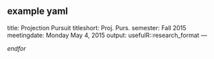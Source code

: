 example yaml
---
title: Projection Pursuit
titleshort: Proj. Purs.
semester: Fall 2015
meetingdate: Monday May 4, 2015
output:
  usefulR::research_format
---

\PassOptionsToPackage{xcolor}{usenames,dvipsnames,svgnames,table}
\documentclass[10pt]{report}
\usepackage[T1]{fontenc}
\usepackage{lmodern}
\usepackage{pdfcolmk}
\usepackage{multirow}
\usepackage{graphicx}
\usepackage{pifont}
\usepackage{amsmath,amsfonts,amsthm,amssymb}
\usepackage{setspace}
\usepackage{Tabbing}
\usepackage{etoolbox}
\usepackage{fancyhdr}
\usepackage{lastpage}
\usepackage{listings}
\usepackage{extramarks}
\usepackage{enumerate}
\usepackage{soul,color}
\usepackage{graphicx,float,wrapfig}
\usepackage{amsmath,amssymb,rotating}
\usepackage{epsfig}
\usepackage{color}
\usepackage{hyperref}
\usepackage{animate}
\usepackage{array}
\usepackage{graphics, color}
\usepackage{graphicx}
\usepackage{epsfig}
\usepackage{setspace}
\usepackage{verbatim}
\usepackage[margin=1.0in]{geometry}
\usepackage{tikz}
\usepackage{mdframed}
\usepackage{clrscode3e}
\usepackage{formalHW}
%\usepackage[$author$]{formatHW}
\usepackage{fancyquote}
\usepackage{fancyenvironments}
\usepackage{mymathmacros}
\usepackage{algorithm}
\usepackage[noend]{algpseudocode}
\usepackage{pgfplots}

%set up fancy page header
\pagestyle{fancy}
$if(contact)$
   \lhead{$contact$}
$endif$
$if(contact)$
   \lhead{$authorshort$}
$endif$
   \chead{
   $groupshort$\ 
   (
   $if(leadershort)$
   $leadershort$,\ 
   $endif$
   $if(semester)$
   $semester$
   $endif$
   ): 
   $titleshort$}  
   \rhead{\firstxmark}
   \lfoot{\lastxmark}
   \cfoot{}
   \rfoot{Page\ \thepage\ of\ \pageref{LastPage}}
   \renewcommand\headrulewidth{0.4pt}
   \renewcommand\footrulewidth{0.4pt}

% pandoc syntax highlighting
$if(highlighting-macros)$
$highlighting-macros$
$endif$

$for(header-includes)$
$header-includes$
$endfor$

\begin{document}

\thispagestyle{empty}%
\begin{center}%
    \renewcommand{\arraystretch}{1.5}%
    \begin{tabular}{c}%
       \Large{$groupshort$: $grouplong$}\\
       $title$\\
       $if(semester)$$semester$,$endif$ $if(leader)$$leader$$endif$ \\
    \end{tabular}
\end{center}

\begin{center}
 \renewcommand{\arraystretch}{1.5}
 \begin{tabular*}{0.65\textwidth}{r@{:\hspace{.3cm}}l}
    \hline
    if($author$)$ Name& $author$\\$endif$
    if($contact$) email& $contact$\\$endif$
    if($instructions$) Instructions& $instructions$\\$endif$
    if($assignment$) Assignment& $assignment$\\$endif$
    if($duedate$) Due Date&  $duedate$\\$endif$
    \hline
 \end{tabular*}
\end{center}

$body$

\end{document}
